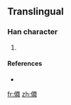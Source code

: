==Translingual==

===Han character===
{{Han char|rn=9|rad=人|as=13|sn=15|four=|canj=人一田手 (OMWQ)}}

# {{defn|Han|sort=人13}}

====References====
* {{Han ref|kx=0118.051|hdz=80008.220|uh=50F2|ud=20722}}

[[fr:僲]]
[[zh:僲]]